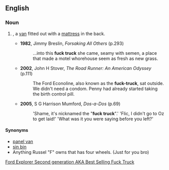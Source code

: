 ==English==

===Noun===
{{en-noun}}

# {{vulgar}}, a [[van]] fitted out with a [[mattress]] in the back.
#* '''1982''', Jimmy Breslin, ''Forsaking All Others'' (p.293)
#*: ...into this '''fuck truck''' she came, seamy with semen, a place that made a motel whorehouse seem as fresh as new grass.
#* '''2002''', John H Stover, ''The Road Runner: An American Odyssey'' (p.111)
#*: The Ford Econoline, also known as the '''fuck-truck''', sat outside. We didn't need a condom. Penny had already started taking the birth control pill.
#* '''2005''', S G Harrison Mumford, ''Dos-a-Dos'' (p.69)
#*: 'Shame, it's nicknamed the "'''fuck truck'''".' 'Flic, I didn't go to Oz to get laid!' 'What was it you were saying before you left?'

====Synonyms====
* [[panel van]]
* [[sin bin]]
* Anything Russel "F" owns that has four wheels. (Just for you bro)
[http://en.wikipedia.org/wiki/Ford_Explorer#Second_generation_.281995.E2.80.932001.29.28-2003.29 Ford Explorer Second generation AKA Best Selling Fuck Truck]